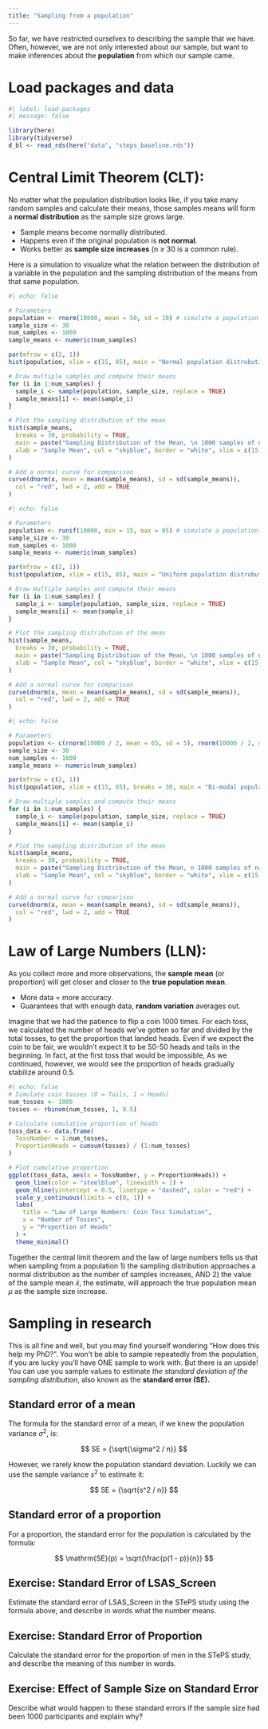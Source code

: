 ```yaml
---
title: "Sampling from a population"
---
```


So far, we have restricted ourselves to describing the sample that we have. Often, however, we are not only interested about our sample, but want to make inferences about the **population** from which our sample came.

# Load packages and data

```r
#| label: load-packages
#| message: false

library(here)
library(tidyverse)
d_bl <- read_rds(here("data", "steps_baseline.rds"))
```

# Central Limit Theorem (CLT):

No matter what the population distribution looks like, if you take many random samples and calculate their means, those samples means will form a **normal distribution** as the sample size grows large.

- Sample means become normally distributed.
- Happens even if the original population is **not normal**.
- Works better as **sample size increases** (n ≥ 30 is a common rule).

Here is a simulation to visualize what the relation between the distribution of a variable in the population and the sampling distribution of the means from that same population.

```r
#| echo: false

# Parameters
population <- rnorm(10000, mean = 50, sd = 10) # simulate a population
sample_size <- 30
num_samples <- 1000
sample_means <- numeric(num_samples)

par(mfrow = c(2, 1))
hist(population, xlim = c(15, 85), main = "Normal population distrubution")

# Draw multiple samples and compute their means
for (i in 1:num_samples) {
  sample_i <- sample(population, sample_size, replace = TRUE)
  sample_means[i] <- mean(sample_i)
}

# Plot the sampling distribution of the mean
hist(sample_means,
  breaks = 30, probability = TRUE,
  main = paste("Sampling Distribution of the Mean, \n 1000 samples of n=30"),
  xlab = "Sample Mean", col = "skyblue", border = "white", xlim = c(15, 85)
)

# Add a normal curve for comparison
curve(dnorm(x, mean = mean(sample_means), sd = sd(sample_means)),
  col = "red", lwd = 2, add = TRUE
)

```

```r
#| echo: false

# Parameters
population <- runif(10000, min = 15, max = 85) # simulate a population
sample_size <- 30
num_samples <- 1000
sample_means <- numeric(num_samples)

par(mfrow = c(2, 1))
hist(population, xlim = c(15, 85), main = "Uniform population distrubution")

# Draw multiple samples and compute their means
for (i in 1:num_samples) {
  sample_i <- sample(population, sample_size, replace = TRUE)
  sample_means[i] <- mean(sample_i)
}

# Plot the sampling distribution of the mean
hist(sample_means,
  breaks = 30, probability = TRUE,
  main = paste("Sampling Distribution of the Mean, \n 1000 samples of n=30"),
  xlab = "Sample Mean", col = "skyblue", border = "white", xlim = c(15, 85)
)

# Add a normal curve for comparison
curve(dnorm(x, mean = mean(sample_means), sd = sd(sample_means)),
  col = "red", lwd = 2, add = TRUE
)

```

```r
#| echo: false

# Parameters
population <- c(rnorm(10000 / 2, mean = 65, sd = 5), rnorm(10000 / 2, mean = 35, sd = 5)) # simulate a population
sample_size <- 30
num_samples <- 1000
sample_means <- numeric(num_samples)

par(mfrow = c(2, 1))
hist(population, xlim = c(15, 85), breaks = 30, main = "Bi-modal population distribution")

# Draw multiple samples and compute their means
for (i in 1:num_samples) {
  sample_i <- sample(population, sample_size, replace = TRUE)
  sample_means[i] <- mean(sample_i)
}

# Plot the sampling distribution of the mean
hist(sample_means,
  breaks = 30, probability = TRUE,
  main = paste("Sampling Distribution of the Mean, n 1000 samples of n=30"),
  xlab = "Sample Mean", col = "skyblue", border = "white", xlim = c(15, 85)
)

# Add a normal curve for comparison
curve(dnorm(x, mean = mean(sample_means), sd = sd(sample_means)),
  col = "red", lwd = 2, add = TRUE
)

```

# Law of Large Numbers (LLN):

As you collect more and more observations, the **sample mean** (or proportion) will get closer and closer to the **true population mean**.

- More data = more accuracy.
- Guarantees that with enough data, **random variation** averages out.

Imagine that we had the patience to flip a coin 1000 times. For each toss, we calculated the number of heads we've gotten so far and divided by the total tosses, to get the proportion that landed heads. Even if we expect the coin to be fair, we wouldn't expect it to be 50-50 heads and tails in the beginning. In fact, at the first toss that would be impossible, As we continued, however, we would see the proportion of heads gradually stabilize around 0.5.

```r
#| echo: false
# Simulate coin tosses (0 = Tails, 1 = Heads)
num_tosses <- 1000
tosses <- rbinom(num_tosses, 1, 0.5)

# Calculate cumulative proportion of heads
toss_data <- data.frame(
  TossNumber = 1:num_tosses,
  ProportionHeads = cumsum(tosses) / (1:num_tosses)
)

# Plot cumulative proportion
ggplot(toss_data, aes(x = TossNumber, y = ProportionHeads)) +
  geom_line(color = "steelblue", linewidth = 1) +
  geom_hline(yintercept = 0.5, linetype = "dashed", color = "red") +
  scale_y_continuous(limits = c(0, 1)) +
  labs(
    title = "Law of Large Numbers: Coin Toss Simulation",
    x = "Number of Tosses",
    y = "Proportion of Heads"
  ) +
  theme_minimal()
```

Together the central limit theorem and the law of large numbers tells us that when sampling from a population 1) the sampling distribution approaches a normal distribution as the number of samples increases, AND 2) the value of the sample mean $\bar{x}$, the estimate, will approach the true population mean $\mu$ as the sample size increase.

# Sampling in research

This is all fine and well, but you may find yourself wondering "How does this help my PhD?". You won't be able to sample repeatedly from the population, if you are lucky you'll have ONE sample to work with. But there is an upside! You can use you sample values to estimate *the standard deviation of the sampling distribution*, also known as the **standard error (SE).**

## Standard error of a mean

The formula for the standard error of a mean, if we knew the population variance $\sigma^2$, is:

$$
SE = {\sqrt{\sigma^2 / n}}
$$

However, we rarely know the population standard deviation. Luckily we can use the sample variance $s^2$ to estimate it:

$$
SE = {\sqrt{s^2 / n}}
$$

## Standard error of a proportion

For a proportion, the standard error for the population is calculated by the formula:

$$
\mathrm{SE}(p) = \sqrt{\frac{p(1 - p)}{n}}
$$

::: {.callout-caution collapse="true"}
## Exercise: Standard Error of LSAS_Screen

Estimate the standard error of LSAS_Screen in the STePS study using the formula above, and describe in words what the number means.
:::

::: {.callout-caution collapse="true"}
## Exercise: Standard Error of Proportion

Calculate the standard error for the proportion of men in the STePS study, and describe the meaning of this number in words.
:::

::: {.callout-caution collapse="true"}
## Exercise: Effect of Sample Size on Standard Error

Describe what would happen to these standard errors if the sample size had been 1000 participants and explain why?
:::
